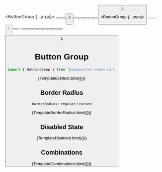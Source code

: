 
<Meta title="Layout/Button Group" component={ButtonGroup} />

  <ButtonGroup {...args}>
    <Button text="Left" type="basic" />
    <Button text="Center" type="basic" />
    <Button text="Right" type="basic" />
  </ButtonGroup>
);

  <div>
    <div style={{ display: "flex", gap: "16px", marginBottom: "16px" }}>
      <ButtonGroup {...args}>
        <Button text="Left" type="basic" />
        <Button text="Center" type="basic" />
        <Button text="Right" type="basic" />
      </ButtonGroup>
    </div>
    <div style={{ display: "flex", gap: "16px" }}>
      <ButtonGroup {...args} borderRadius="curved">
        <Button text="Left" type="basic" />
        <Button text="Center" type="basic" />
        <Button text="Right" type="basic" />
      </ButtonGroup>
    </div>
  </div>
);

  <ButtonGroup {...args}>
    <Button disabled={true} text="Left" type="basic" />
    <Button disabled={true} text="Center" type="basic" />
    <Button disabled={true} text="Right" type="basic" />
  </ButtonGroup>
);

  <div>
    <div style={{ display: "flex", gap: "16px", marginBottom: "16px" }}>
      <ButtonGroup {...args}>
        <Button text="Save" leadingIcon="save" type="tinted" />
        <Button text="or" type="basic" disabled />
        <Button
          text="Discard"
          leadingIcon="times"
          type="tinted"
          color="danger"
        />
      </ButtonGroup>
    </div>
    <div style={{ display: "flex", gap: "16px", marginBottom: "16px" }}>
      <ButtonGroup {...args} borderRadius="curved">
        <IconButton icon="align-left" type="basic" />
        <IconButton icon="align-center" type="tinted" color="secondary" />
        <IconButton icon="align-right" type="basic" />
      </ButtonGroup>
    </div>
    <div style={{ display: "flex", gap: "16px", marginBottom: "16px" }}>
      <ButtonGroup>
        <IconButton
          disabled={true}
          type="basic"
          icon="angle-double-left"
          color="neutral"
        />
        <IconButton
          disabled={true}
          type="basic"
          icon="angle-left"
          color="neutral"
        />
        <Button type="tinted" text="1" color="primary" />
        <Button type="basic" text="2" color="neutral" />
        <Button type="basic" text="3" color="neutral" />
        <IconButton type="basic" icon="angle-right" color="neutral" />
        <IconButton type="basic" icon="angle-double-right" color="neutral" />
      </ButtonGroup>
    </div>
    <div style={{ display: "flex", gap: "16px", marginBottom: "16px" }}>
      <ButtonGroup {...args}>
        <Button
          text="Apply"
          leadingIcon="check-circle"
          type="tinted"
          color="secondary"
        />
        <Button
          text="Cancel"
          leadingIcon="times"
          type="basic"
          color="neutral"
        />
      </ButtonGroup>
    </div>
    <div style={{ display: "flex", gap: "16px" }}>
      <ButtonGroup {...args} borderRadius="curved">
        <Button text="Year" type="filled" color="primary" />
        <Button text="Month" type="tinted" color="primary" />
        <Button text="Day" type="basic" color="primary" />
      </ButtonGroup>
    </div>
  </div>
);

# Button Group

```jsx
import { ButtonGroup } from "@lanaco/lnc-react-ui";
```

<Canvas>
  <Story name="Default">{TemplateDefault.bind({})}</Story>
</Canvas>

<ArgsTable story="Default" />

## Border Radius

`borderRadius:` `regular` / `curved`

<Canvas>
  <Story name="Border Radius">{TemplateBorderRadius.bind({})}</Story>
</Canvas>

## Disabled State

<Canvas>
  <Story name="Disabled State">{TemplateDisabled.bind({})}</Story>
</Canvas>

## Combinations

<Canvas>
  <Story name="Combinations">{TemplateCombinations.bind({})}</Story>
</Canvas>
